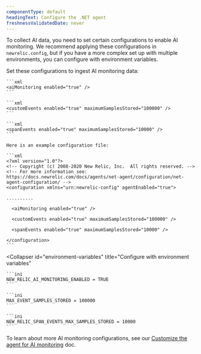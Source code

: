 ```yaml
---
componentType: default
headingText: Configure the .NET agent
freshnessValidatedDate: never
---
```


To collect AI data, you need to set certain configurations to enable AI monitoring. We recommend applying these configurations in `newrelic.config`, but if you have a more complex set up with multiple environments, you can configure with environment variables.

<CollapserGroup>
  <Collapser
    id="config-file"
    title="Configure through `newrelic.config`"
  >
    Set these configurations to ingest AI monitoring data:

    ```xml
    <aiMonitoring enabled="true" />
    ```

    ```xml
    <customEvents enabled="true" maximumSamplesStored="100000" />
    ```

    ```xml
    <spanEvents enabled="true" maximumSamplesStored="10000" />
    ```

    Here is an example configuration file:

    ```xml
    <?xml version="1.0"?>
    <!-- Copyright (c) 2008-2020 New Relic, Inc.  All rights reserved. -->
    <!-- For more information see: https://docs.newrelic.com/docs/agents/net-agent/configuration/net-agent-configuration/ -->
    <configuration xmlns="urn:newrelic-config" agentEnabled="true">

    ..........

      <aiMonitoring enabled="true" />

      <customEvents enabled="true" maximumSamplesStored="100000" />

      <spanEvents enabled="true" maximumSamplesStored="10000" />

    </configuration>
    ```
  </Collapser>

  <Collapser
    id="environment-variables"
    title="Configure with environment variables"
  >
    ```ini
    NEW_RELIC_AI_MONITORING_ENABLED = TRUE
    ```

    ```ini
    MAX_EVENT_SAMPLES_STORED = 100000
    ```

    ```ini
    NEW_RELIC_SPAN_EVENTS_MAX_SAMPLES_STORED = 10000
    ```
  </Collapser>
</CollapserGroup>

To learn about more AI monitoring configurations, see our [Customize the agent for AI monitoring](/docs/ai-monitoring/customize-agent-ai-monitoring) doc.

